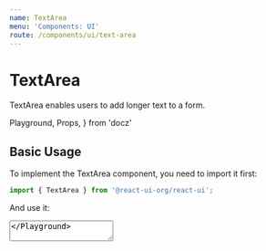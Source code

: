 ```yaml
---
name: TextArea
menu: 'Components: UI'
route: /components/ui/text-area
---
```


# TextArea

TextArea enables users to add longer text to a form.

  Playground,
  Props,
} from 'docz'

## Basic Usage

To implement the TextArea component, you need to import it first:

```js
import { TextArea } from '@react-ui-org/react-ui';
```

And use it:

<Playground>
  <TextArea id="my-text-area" label="Your feedback" />
</Playground>

See [API](#api) for all available options.

## General Guidelines

- Use **short and descriptive labels**, ideally nouns rather than seemingly
  polite phrases like _Please enter your message_. Short labels will help your
  users accomplish their task faster.

- Only make the TextArea's label invisible when there is **another visual
  clue** to guide users through filling the input. Using the first option as
  label is not recommended either — it disappears once user makes their choice.

- When a short label is not enough, use **help texts to guide users** before
  they enter anything.

- Optionally you can **pre-fill your text fields with a placeholder** to give
  users an example of what they're expected to fill in. Just remember the
  placeholder disappears once a value is entered so don't put anything important
  there. Usually, en example value starting with “Eg.” works best.

- Use **clear, calm error messages** when there's a problem with what they
  entered. Be positive and focus on solutions to make the error message helpful.

- Ensure the height of a text area **fits within mobile screen sizes.**

## Design Variants

To satisfy the design requirements of your project, all input fields in React UI
come in **two design variants** to choose from: outline and filled. Both can be
further [customized](/customize/theming) with CSS custom properties.

<Playground>
  <TextArea
    id="my-text-area-outline"
    label="Your feedback"
  />
  <TextArea
    id="my-text-area-filled"
    label="Your feedback"
    variant="filled"
  />
</Playground>

## Sizes

Aside from the default (medium) size, two additional sizes are available: small
and large.

<Playground>
  <TextArea
    id="my-text-area-outline-small"
    label="Your feedback"
    size="small"
  />
  <TextArea
    id="my-text-area-outline-medium"
    label="Your feedback"
  />
  <TextArea
    id="my-text-area-outline-large"
    label="Your feedback"
    size="large"
  />
  <TextArea
    id="my-text-area-filled-small"
    label="Your feedback"
    size="small"
    variant="filled"
  />
  <TextArea
    id="my-text-area-filled-medium"
    label="Your feedback"
    variant="filled"
  />
  <TextArea
    id="my-text-area-filled-large"
    label="Your feedback"
    size="large"
    variant="filled"
  />
</Playground>

Full-width fields span the full width of a parent:

<Playground>
  <TextArea
    id="my-text-area-outline-full-width"
    label="Your feedback"
    fullWidth
  />
  <TextArea
    id="my-text-area-filled-full-width"
    label="Your feedback"
    variant="filled"
    fullWidth
  />
</Playground>

## Input Size

The default width of all inputs is 240 px, and it can be
[customized](/customize/theming) with a CSS custom property. However, you
can also **control the size of individual text areas** using the `rows` and
`cols` properties. Additionally, text areas are vertically resizable by users.

👉 Remember that the `cols` and `rows` HTML attributes **do not limit on how
many characters** the user can enter. Use the
[`maxlength` attribute](https://developer.mozilla.org/en-US/docs/Web/HTML/Element/textarea#Min_and_max_length)
to achieve that effect.

<Playground>
  <TextArea
    id="my-text-area-outline-input-size"
    label="Your feedback"
    cols={50}
    rows={6}
  />
  <TextArea
    id="my-text-area-filled-input-size"
    label="Your feedback"
    variant="filled"
    cols={50}
    rows={6}
  />
</Playground>

## Forwarding HTML Attributes

When you want to improve the accessibility of your text fields even further, you
can **add whatever HTML attribute you like.** All attributes that don't
interfere with [component's API](#api) are forwarded to the native HTML input.

<Playground>
  <TextArea
    id="my-text-area-outline-forwarding"
    label="Address"
    autoComplete="street-address"
    minLength={3}
    maxLength={80}
  />
  <TextArea
    id="my-text-area-filled-forwarding"
    label="Address"
    variant="filled"
    autoComplete="street-address"
    minLength={3}
    maxLength={80}
  />
</Playground>

👉 Refer to the MDN reference for the full list of
[supported attributes](https://developer.mozilla.org/en-US/docs/Web/HTML/Element/textarea#Attributes).

## Invisible Label

In some cases, it may be convenient to visually hide the field label. The label
remains accessible to assistive technologies.

While it may be acceptable for login screens with just a few fields or other
simple forms, it's dangerous to hide labels from users in most cases. Keep in
mind you should **provide another visual clue** so users know what to fill into
the input.

<Playground>
  <TextArea
    id="my-text-area-outline-hidden-label"
    label="Feedback"
    isLabelVisible={false}
    placeholder="Eg. What I liked the best was…"
  />
  <TextArea
    id="my-text-area-filled-hidden-label"
    label="Feedback"
    isLabelVisible={false}
    variant="filled"
    placeholder="Eg. What I liked the best was…"
  />
</Playground>

## Horizontal Layout

The default vertical layout is very easy to use and work with. However, there
are situations where horizontal layout suits better — and that's why React UI
supports this kind of layout as well.

<Playground>
  <TextArea
    id="my-text-area-outline-horizontal"
    label="Your feedback"
    layout="horizontal"
  />
  <TextArea
    id="my-text-area-filled-horizontal"
    label="Your feedback"
    layout="horizontal"
    variant="filled"
  />
  <TextArea
    id="my-text-area-outline-horizontal-full-width"
    label="Your feedback"
    layout="horizontal"
    fullWidth
  />
  <TextArea
    id="my-text-area-filled-horizontal-full-width"
    label="Your feedback"
    layout="horizontal"
    variant="filled"
    fullWidth
  />
  <TextArea
    id="my-text-area-outline-horizontal-full-width-invisible-label"
    isLabelVisible={false}
    label="Your feedback"
    layout="horizontal"
    placeholder="Your feedback"
    fullWidth
  />
  <TextArea
    id="my-text-area-filled-horizontal-full-width-invisible-label"
    isLabelVisible={false}
    label="Your feedback"
    layout="horizontal"
    placeholder="Your feedback"
    variant="filled"
    fullWidth
  />
</Playground>

## Help Text

You may provide an additional help text to clarify how the input should be
filled.

<Playground>
  <TextArea
    id="my-text-area-outline-help-text"
    label="Your feedback"
    helperText="Why would you recommend us?"
  />
  <TextArea
    id="my-text-area-filled-help-text"
    label="Your feedback"
    variant="filled"
    helperText="Why would you recommend us?"
  />
  <TextArea
    id="my-text-area-outline-help-text-horizontal"
    label="Your feedback"
    layout="horizontal"
    helperText="Why would you recommend us?"
  />
  <TextArea
    id="my-text-area-filled-help-text-horizontal"
    label="Your feedback"
    layout="horizontal"
    helperText="Why would you recommend us?"
    variant="filled"
  />
  <TextArea
    id="my-text-area-outline-help-text-horizontal-full-width"
    label="Your feedback"
    layout="horizontal"
    helperText="Why would you recommend us?"
    fullWidth
  />
  <TextArea
    id="my-text-area-filled-help-text-horizontal-full-width"
    label="Your feedback"
    layout="horizontal"
    variant="filled"
    helperText="Why would you recommend us?"
    fullWidth
  />
</Playground>

## States

### Validation States

Validation states visually present the result of validation of the input. You
should always **provide a help text for states other than valid** so users know
what happened and what action they should take or what options they have.

<Playground>
  <TextArea
    id="my-text-area-outline-success"
    label="Your feedback"
    validationState="valid"
    helperText="Looks good!"
    changeHandler={() => {}}
    value="Like that!"
    required
  />
  <TextArea
    id="my-text-area-outline-warning"
    label="Your feedback"
    validationState="warning"
    helperText="The feedback should be at least 3 characters long."
    value=".."
    changeHandler={() => {}}
    required
  />
  <TextArea
    id="my-text-area-outline-error"
    label="Your feedback"
    validationState="invalid"
    helperText="Please share your feedback with us."
    required
  />
  <TextArea
    id="my-text-area-filled-success"
    label="Your feedback"
    validationState="valid"
    variant="filled"
    helperText="Looks good!"
    changeHandler={() => {}}
    value="Like that!"
    required
  />
  <TextArea
    id="my-text-area-filled-warning"
    label="Your feedback"
    validationState="warning"
    variant="filled"
    helperText="The feedback should be at least 3 characters long."
    changeHandler={() => {}}
    value=".."
    required
  />
  <TextArea
    id="my-text-area-filled-error"
    label="Your feedback"
    validationState="invalid"
    variant="filled"
    helperText="Please share your feedback with us."
    required
  />
</Playground>

### Disabled State

It's possible to disable the whole input.

<Playground>
  <TextArea
    id="my-text-area-outline-disabled"
    label="Your feedback"
    disabled
  />
  <TextArea
    id="my-text-area-filled-disabled"
    label="Your feedback"
    variant="filled"
    disabled
  />
</Playground>

## API

In addition to the options below, you can add any custom attributes that do not
interfere with the API, and they will be passed to the `textarea` HTML element.
This is useful mainly to improve component's
[accessibility](#forwarding-html-attributes).

<Props of={TextArea} />

---

Next: [Toggle →](/components/ui/toggle)
